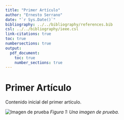 ```yaml
---
title: "Primer Artículo"
author: "Ernesto Serrano"
date: "`r Sys.Date()`"
bibliography: ../../bibliography/references.bib
csl: ../../bibliography/ieee.csl
link-citations: true
toc: true
numbersections: true
output:
  pdf_document:
    toc: true
    number_sections: true
---
```

# Primer Artículo

Contenido inicial del primer artículo.

![Imagen de prueba](../../images/sample2.jpg)
*Figura 1: Una imagen de prueba.*